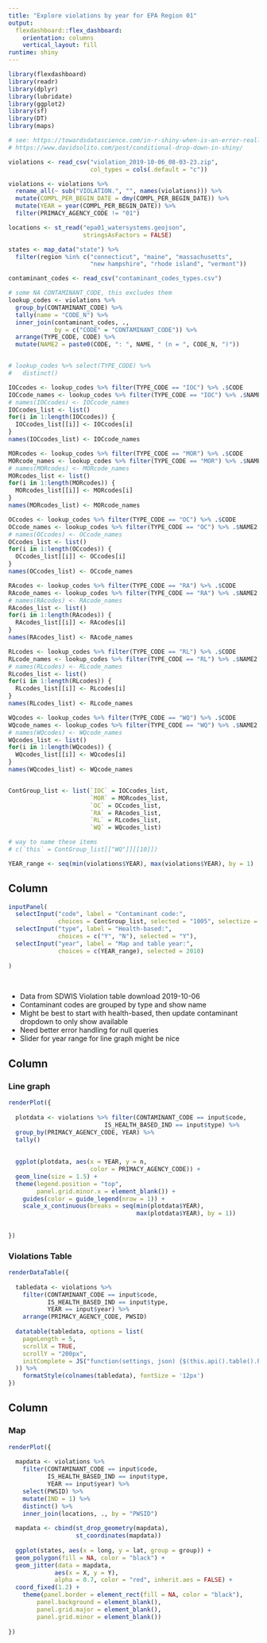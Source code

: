 ```yaml
---
title: "Explore violations by year for EPA Region 01"
output: 
  flexdashboard::flex_dashboard:
    orientation: columns
    vertical_layout: fill
runtime: shiny
---
```



```r

library(flexdashboard)
library(readr)
library(dplyr)
library(lubridate)
library(ggplot2)
library(sf)
library(DT)
library(maps)

```


```r

# see: https://towardsdatascience.com/in-r-shiny-when-is-an-error-really-an-error-702205ebb5d5
# https://www.davidsolito.com/post/conditional-drop-down-in-shiny/

```



```r

violations <- read_csv("violation_2019-10-06_08-03-23.zip", 
                       col_types = cols(.default = "c"))

violations <- violations %>% 
  rename_all(~ sub("VIOLATION.", "", names(violations))) %>% 
  mutate(COMPL_PER_BEGIN_DATE = dmy(COMPL_PER_BEGIN_DATE)) %>% 
  mutate(YEAR = year(COMPL_PER_BEGIN_DATE)) %>% 
  filter(PRIMACY_AGENCY_CODE != "01")

locations <- st_read("epa01_watersystems.geojson", 
                     stringsAsFactors = FALSE)

states <- map_data("state") %>% 
  filter(region %in% c("connecticut", "maine", "massachusetts", 
                       "new hampshire", "rhode island", "vermont"))

contaminant_codes <- read_csv("contaminant_codes_types.csv")

# some NA CONTAMINANT_CODE, this excludes them
lookup_codes <- violations %>% 
  group_by(CONTAMINANT_CODE) %>% 
  tally(name = "CODE_N") %>% 
  inner_join(contaminant_codes, ., 
             by = c("CODE" = "CONTAMINANT_CODE")) %>% 
  arrange(TYPE_CODE, CODE) %>% 
  mutate(NAME2 = paste0(CODE, ": ", NAME, " (n = ", CODE_N, ")"))


# lookup_codes %>% select(TYPE_CODE) %>% 
#   distinct()

IOCcodes <- lookup_codes %>% filter(TYPE_CODE == "IOC") %>% .$CODE
IOCcode_names <- lookup_codes %>% filter(TYPE_CODE == "IOC") %>% .$NAME2
# names(IOCcodes) <- IOCcode_names
IOCcodes_list <- list()
for(i in 1:length(IOCcodes)) {
  IOCcodes_list[[i]] <- IOCcodes[i]
}
names(IOCcodes_list) <- IOCcode_names

MORcodes <- lookup_codes %>% filter(TYPE_CODE == "MOR") %>% .$CODE
MORcode_names <- lookup_codes %>% filter(TYPE_CODE == "MOR") %>% .$NAME2
# names(MORcodes) <- MORcode_names
MORcodes_list <- list()
for(i in 1:length(MORcodes)) {
  MORcodes_list[[i]] <- MORcodes[i]
}
names(MORcodes_list) <- MORcode_names

OCcodes <- lookup_codes %>% filter(TYPE_CODE == "OC") %>% .$CODE
OCcode_names <- lookup_codes %>% filter(TYPE_CODE == "OC") %>% .$NAME2
# names(OCcodes) <- OCcode_names
OCcodes_list <- list()
for(i in 1:length(OCcodes)) {
  OCcodes_list[[i]] <- OCcodes[i]
}
names(OCcodes_list) <- OCcode_names

RAcodes <- lookup_codes %>% filter(TYPE_CODE == "RA") %>% .$CODE
RAcode_names <- lookup_codes %>% filter(TYPE_CODE == "RA") %>% .$NAME2
# names(RAcodes) <- RAcode_names
RAcodes_list <- list()
for(i in 1:length(RAcodes)) {
  RAcodes_list[[i]] <- RAcodes[i]
}
names(RAcodes_list) <- RAcode_names

RLcodes <- lookup_codes %>% filter(TYPE_CODE == "RL") %>% .$CODE
RLcode_names <- lookup_codes %>% filter(TYPE_CODE == "RL") %>% .$NAME2
# names(RLcodes) <- RLcode_names
RLcodes_list <- list()
for(i in 1:length(RLcodes)) {
  RLcodes_list[[i]] <- RLcodes[i]
}
names(RLcodes_list) <- RLcode_names

WQcodes <- lookup_codes %>% filter(TYPE_CODE == "WQ") %>% .$CODE
WQcode_names <- lookup_codes %>% filter(TYPE_CODE == "WQ") %>% .$NAME2
# names(WQcodes) <- WQcode_names
WQcodes_list <- list()
for(i in 1:length(WQcodes)) {
  WQcodes_list[[i]] <- WQcodes[i]
}
names(WQcodes_list) <- WQcode_names


ContGroup_list <- list(`IOC` = IOCcodes_list, 
                       `MOR` = MORcodes_list,
                       `OC` = OCcodes_list,
                       `RA` = RAcodes_list,
                       `RL` = RLcodes_list,
                       `WQ` = WQcodes_list)

# way to name these items
# c(`this` = ContGroup_list[["WQ"]][[10]])

YEAR_range <- seq(min(violations$YEAR), max(violations$YEAR), by = 1)


```



Column {.sidebar}
-----------------------------------------------------------------------


```r
inputPanel(
  selectInput("code", label = "Contaminant code:",
              choices = ContGroup_list, selected = "1005", selectize = FALSE),
  selectInput("type", label = "Health-based:",
              choices = c("Y", "N"), selected = "Y"),
  selectInput("year", label = "Map and table year:",
              choices = c(YEAR_range), selected = 2010)
  
)
```

</br>

+ Data from SDWIS Violation table download 2019-10-06
+ Contaminant codes are grouped by type and show name
+ Might be best to start with health-based, then update contaminant dropdown to only show available
+ Need better error handling for null queries
+ Slider for year range for line graph might be nice

Column {data-width=650}
-----------------------------------------------------------------------

### Line graph

```r

renderPlot({
  
  plotdata <- violations %>% filter(CONTAMINANT_CODE == input$code, 
                           IS_HEALTH_BASED_IND == input$type) %>% 
  group_by(PRIMACY_AGENCY_CODE, YEAR) %>% 
  tally()
  
  
  ggplot(plotdata, aes(x = YEAR, y = n, 
                       color = PRIMACY_AGENCY_CODE)) +
  geom_line(size = 1.5) +
  theme(legend.position = "top",
        panel.grid.minor.x = element_blank()) +
    guides(color = guide_legend(nrow = 1)) + 
    scale_x_continuous(breaks = seq(min(plotdata$YEAR), 
                                    max(plotdata$YEAR), by = 1))
  
 
})

```

### Violations Table

```r

renderDataTable({
  
  tabledata <- violations %>% 
    filter(CONTAMINANT_CODE == input$code, 
           IS_HEALTH_BASED_IND == input$type, 
           YEAR == input$year) %>% 
    arrange(PRIMACY_AGENCY_CODE, PWSID)
  
  datatable(tabledata, options = list(
    pageLength = 5, 
    scrollX = TRUE,
    scrollY = "200px",
    initComplete = JS("function(settings, json) {$(this.api().table().header()).css({'font-size' : '12px'});}")
  )) %>% 
    formatStyle(colnames(tabledata), fontSize = '12px')
})

```


Column {data-width=650}
-----------------------------------------------------------------------

### Map


```r

renderPlot({
  
  mapdata <- violations %>% 
    filter(CONTAMINANT_CODE == input$code, 
           IS_HEALTH_BASED_IND == input$type,
           YEAR == input$year) %>% 
    select(PWSID) %>% 
    mutate(IND = 1) %>% 
    distinct() %>% 
    inner_join(locations, ., by = "PWSID")
  
  mapdata <- cbind(st_drop_geometry(mapdata), 
                   st_coordinates(mapdata))
  
  ggplot(states, aes(x = long, y = lat, group = group)) + 
  geom_polygon(fill = NA, color = "black") + 
  geom_jitter(data = mapdata, 
             aes(x = X, y = Y), 
             alpha = 0.7, color = "red", inherit.aes = FALSE) + 
  coord_fixed(1.2) +
    theme(panel.border = element_rect(fill = NA, color = "black"),
        panel.background = element_blank(), 
        panel.grid.major = element_blank(), 
        panel.grid.minor = element_blank())
  
})


```

